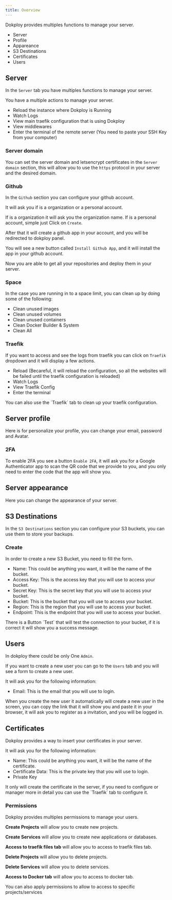 ```yaml
---
title: Overview
---
```


Dokploy provides multiples functions to manage your server.

- Server
- Profile
- Appareance
- S3 Destinations
- Certificates
- Users

## Server

In the `Server` tab you have multiples functions to manage your server.

You have a multiple actions to manage your server.

- Reload the instance where Dokploy is Running
- Watch Logs
- View main traefik configuration that is using Dokploy
- View middlewares
- Enter the terminal of the remote server (You need to paste your SSH Key from your computer)

### Server domain

You can set the server domain and letsencrypt certificates in the `Server domain` section, this will allow you to use the `https` protocol in your server and the desired domain.

### Github 

In the `Github` section you can configure your github account.

It will ask you if is a organization or a personal account.

If is a organization it will ask you the organization name.
If is a personal account, simple just Click on `Create`.

After that it will create a github app in your account, and you will be redirected to dokploy panel.

You will see a new button called `Install Github App`, and it will install the app in your github account.

Now you are able to get all your repositories and deploy them in your server.

### Space

In the case you are running in to a space limit, you can clean up by doing some of the following:

- Clean unused images
- Clean unused volumes
- Clean unused containers
- Clean Docker Builder & System
- Clean All

### Traefik

If you want to access and see the logs from traefik you can click on `Traefik` dropdown and it will display a few actions.

- Reload (Becareful, it will reload the configuration, so all the websites will be failed until the traefik configuration is reloaded)
- Watch Logs
- View Traefik Config
- Enter the terminal

<Tip>
You can also use the `Traefik` tab to clean up your traefik configuration.
</Tip>

## Server profile

Here is for personalize your profile, you can change your email, password and Avatar.

### 2FA

To enable 2FA you see a button `Enable 2FA`, it will ask you for a Google Authenticator app to scan the QR code that we provide to you, and you only need to enter the code that the app will show you.

## Server appearance

Here you can change the appearance of your server.

## S3 Destinations

In the `S3 Destinations` section you can configure your S3 buckets, you can use them to store your backups.

### Create

In order to create a new S3 Bucket, you need to fill the form.

- Name: This could be anything you want, it will be the name of the bucket.
- Access Key: This is the access key that you will use to access your bucket.
- Secret Key: This is the secret key that you will use to access your bucket.
- Bucket: This is the bucket that you will use to access your bucket.
- Region: This is the region that you will use to access your bucket.
- Endpoint: This is the endpoint that you will use to access your bucket.   


<Tip>
 There is a Button `Test` that will test the connection to your bucket, if it is correct it will show you a success message.
</Tip>



## Users

In dokploy there could be only One `Admin`.

If you want to create a new user you can go to the `Users` tab and you will see a form to create a new user.

It will ask you for the following information:

- Email: This is the email that you will use to login.

When you create the new user it automatically will create a new user in the screen, you can copy the link that it will show you and paste it in your browser, it will ask you to register as a invitation, and you will be logged in.


## Certificates

Dokploy provides a way to insert your certificates in your server.

It will ask you for the following information:

- Name: This could be anything you want, it will be the name of the certificate.
- Certificate Data: This is the private key that you will use to login. 
- Private Key

<Warning>
It only will create the certificate in the server, if you need to configure or manager more in detail you can use the `Traefik` tab to configure it.
</Warning>


### Permissions

Dokploy provides multiples permissions to manage your users.

**Create Projects** will allow you to create new projects.

**Create Services** will allow you to create new applications or databases.

**Access to traefik files tab**  will allow you to access to traefik files tab.

**Delete Projects** will allow you to delete projects.

**Delete Services**  will allow you to delete services.

**Access to Docker tab**  will allow you to access to docker tab.

You can also apply permissions to allow to access to specific projects/services

